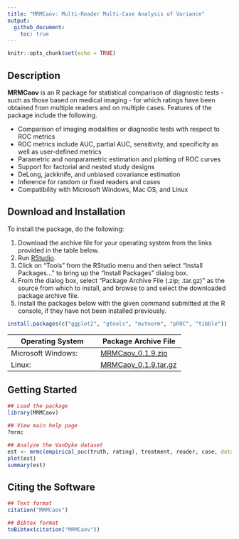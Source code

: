 ```yaml
---
title: "MRMCaov: Multi-Reader Multi-Case Analysis of Variance"
output:
  github_document:
    toc: true
---
```


```r
knitr::opts_chunk$set(echo = TRUE)
```

## Description

**MRMCaov** is an R package for statistical comparison of diagnostic tests - such as those based on medical imaging - for which ratings have been obtained from multiple readers and on multiple cases.  Features of the package include the following.

* Comparison of imaging modalities or diagnostic tests with respect to ROC metrics
* ROC metrics include AUC, partial AUC, sensitivity, and specificity as well as user-defined metrics
* Parametric and nonparametric estimation and plotting of ROC curves
* Support for factorial and nested study designs
* DeLong, jackknife, and unbiased covariance estimation
* Inference for random or fixed readers and cases
* Compatibility with Microsoft Windows, Mac OS, and Linux


## Download and Installation

To install the package, do the following:

1. Download the archive file for your operating system from the links provided in the table below.
2. Run [RStudio](https://www.rstudio.com/products/rstudio/).
3. Click on "Tools" from the RStudio menu and then select "Install Packages..." to bring up the "Install Packages" dialog box.
4. From the dialog box, select "Package Archive File (.zip; .tar.gz)" as the source from which to install, and browse to and select the downloaded package archive file.
5. Install the packages below with the given command submitted at the R console, if they have not been installed previously.

```r
install.packages(c("ggplot2", "gtools", "mvtnorm", "pROC", "tibble"))
```

| Operating System      | Package Archive File | 
|-----------------------|----------------------|
| Microsoft Windows: | [MRMCaov_0.1.9.zip](https://iowa-my.sharepoint.com/:u:/g/personal/bjsmith_uiowa_edu/Eeu3QgBhO0ZFlJX_PIFoogYBiZphexEyQu85r8GsSku0Yg) |
| Linux: | [MRMCaov_0.1.9.tar.gz](https://iowa-my.sharepoint.com/:u:/g/personal/bjsmith_uiowa_edu/EVGNS0XLj09Cj_BtUXvILvYBrCDoeeoO1-F0hoIJ2N-uTw) |


## Getting Started

```r
## Load the package
library(MRMCaov)

## View main help page
?mrmc

## Analyze the VanDyke dataset
est <- mrmc(empirical_auc(truth, rating), treatment, reader, case, data = VanDyke)
plot(est)
summary(est)
```


## Citing the Software

```r
## Text format
citation("MRMCaov")

## Bibtex format
toBibtex(citation("MRMCaov"))
```
